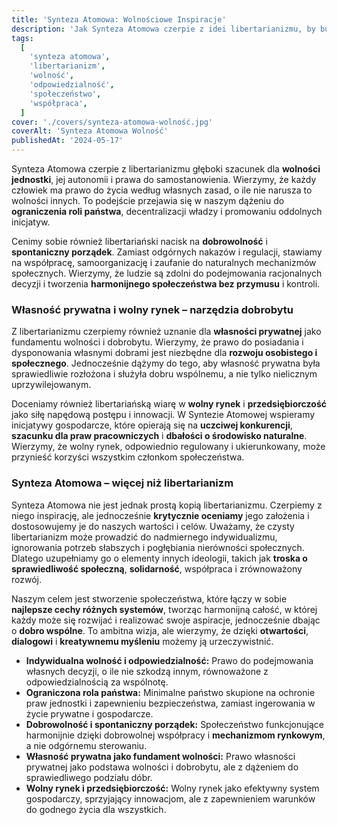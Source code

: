 ```yaml
---
title: 'Synteza Atomowa: Wolnościowe Inspiracje'
description: 'Jak Synteza Atomowa czerpie z idei libertarianizmu, by budować bardziej otwarte, sprawiedliwe i innowacyjne społeczeństwo.'
tags:
  [
    'synteza atomowa',
    'libertarianizm',
    'wolność',
    'odpowiedzialność',
    'społeczeństwo',
    'współpraca',
  ]
cover: './covers/synteza-atomowa-wolność.jpg'
coverAlt: 'Synteza Atomowa Wolność'
publishedAt: '2024-05-17'
---
```


Synteza Atomowa czerpie z libertarianizmu głęboki szacunek dla **wolności jednostki**, jej autonomii i prawa do samostanowienia. Wierzymy, że każdy człowiek ma prawo do życia według własnych zasad, o ile nie narusza to wolności innych. To podejście przejawia się w naszym dążeniu do **ograniczenia roli państwa**, decentralizacji władzy i promowaniu oddolnych inicjatyw.

Cenimy sobie również libertariański nacisk na **dobrowolność** i **spontaniczny porządek**. Zamiast odgórnych nakazów i regulacji, stawiamy na współpracę, samoorganizację i zaufanie do naturalnych mechanizmów społecznych. Wierzymy, że ludzie są zdolni do podejmowania racjonalnych decyzji i tworzenia **harmonijnego społeczeństwa bez przymusu** i kontroli.

### Własność prywatna i wolny rynek – narzędzia dobrobytu

Z libertarianizmu czerpiemy również uznanie dla **własności prywatnej** jako fundamentu wolności i dobrobytu. Wierzymy, że prawo do posiadania i dysponowania własnymi dobrami jest niezbędne dla **rozwoju osobistego i społecznego**. Jednocześnie dążymy do tego, aby własność prywatna była sprawiedliwie rozłożona i służyła dobru wspólnemu, a nie tylko nielicznym uprzywilejowanym.

Doceniamy również libertariańską wiarę w **wolny rynek** i **przedsiębiorczość** jako siłę napędową postępu i innowacji. W Syntezie Atomowej wspieramy inicjatywy gospodarcze, które opierają się na **uczciwej konkurencji**, **szacunku dla praw pracowniczych** i **dbałości o środowisko naturalne**. Wierzymy, że wolny rynek, odpowiednio regulowany i ukierunkowany, może przynieść korzyści wszystkim członkom społeczeństwa.

### Synteza Atomowa – więcej niż libertarianizm

Synteza Atomowa nie jest jednak prostą kopią libertarianizmu. Czerpiemy z niego inspirację, ale jednocześnie **krytycznie oceniamy** jego założenia i dostosowujemy je do naszych wartości i celów. Uważamy, że czysty libertarianizm może prowadzić do nadmiernego indywidualizmu, ignorowania potrzeb słabszych i pogłębiania nierówności społecznych. Dlatego uzupełniamy go o elementy innych ideologii, takich jak **troska o sprawiedliwość społeczną**, **solidarność**, współpraca i zrównoważony rozwój.

Naszym celem jest stworzenie społeczeństwa, które łączy w sobie **najlepsze cechy różnych systemów**, tworząc harmonijną całość, w której każdy może się rozwijać i realizować swoje aspiracje, jednocześnie dbając o **dobro wspólne**. To ambitna wizja, ale wierzymy, że dzięki **otwartości**, **dialogowi** i **kreatywnemu myśleniu** możemy ją urzeczywistnić.

- **Indywidualna wolność i odpowiedzialność:** Prawo do podejmowania własnych decyzji, o ile nie szkodzą innym, równoważone z odpowiedzialnością za wspólnotę.
- **Ograniczona rola państwa:** Minimalne państwo skupione na ochronie praw jednostki i zapewnieniu bezpieczeństwa, zamiast ingerowania w życie prywatne i gospodarcze.
- **Dobrowolność i spontaniczny porządek:** Społeczeństwo funkcjonujące harmonijnie dzięki dobrowolnej współpracy i **mechanizmom rynkowym**, a nie odgórnemu sterowaniu.
- **Własność prywatna jako fundament wolności:** Prawo własności prywatnej jako podstawa wolności i dobrobytu, ale z dążeniem do sprawiedliwego podziału dóbr.
- **Wolny rynek i przedsiębiorczość:** Wolny rynek jako efektywny system gospodarczy, sprzyjający innowacjom, ale z zapewnieniem warunków do godnego życia dla wszystkich.
